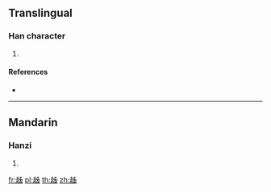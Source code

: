 {{character info/new}}
==Translingual==

===Han character===
{{Han char|rn=156|rad=走|as=05|sn=12|four=45802|canj=GOLXH}}

# {{defn|Han|sort=走05}}

====References====
* {{Han ref|kx=1215.450|dkj=37080|dj=1685.050|hdz=53479.010|uh=8D80|ud=36224|bh=DBEE|bd=56302}}

----

==Mandarin==

===Hanzi===
{{cmn-hanzi|pin=[[chén]] ([[chen2]]), [[cī]] ([[ci1]]), [[zhēn]] ([[zhen1]])|wg=ch'en<sup>2</sup>, tz'u<sup>1</sup>, chen<sup>1</sup>}}

# {{defn|lang=cmn|sort=走05}}

[[fr:趀]]
[[pl:趀]]
[[th:趀]]
[[zh:趀]]